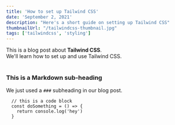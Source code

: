 ```yaml
---
title: 'How to set up Tailwind CSS'
date: 'September 2, 2021'
description: "Here's a short guide on setting up Tailwind CSS"
thumbnailUrl: "/tailwindcss-thumbnail.jpg"
tags: ['tailwindcss', 'styling']
---
```


<div>
  This is a blog post about <strong>Tailwind CSS</strong>. <br/>
  We'll learn how to set up and use Tailwind CSS.
</div>

<br/>

### This is a Markdown sub-heading
We just used a `###` subheading in our blog post.



```
  // this is a code block
  const doSomething = () => {
    return console.log('hey')
  }
```

